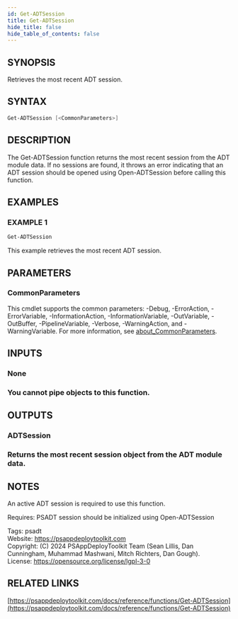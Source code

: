 ```yaml
---
id: Get-ADTSession
title: Get-ADTSession
hide_title: false
hide_table_of_contents: false
---
```


## SYNOPSIS

Retrieves the most recent ADT session.

## SYNTAX

```powershell
Get-ADTSession [<CommonParameters>]
```

## DESCRIPTION

The Get-ADTSession function returns the most recent session from the ADT module data.
If no sessions are found, it throws an error indicating that an ADT session should be opened using Open-ADTSession before calling this function.

## EXAMPLES

### EXAMPLE 1

```powershell
Get-ADTSession
```

This example retrieves the most recent ADT session.

## PARAMETERS

### CommonParameters

This cmdlet supports the common parameters: -Debug, -ErrorAction, -ErrorVariable, -InformationAction, -InformationVariable, -OutVariable, -OutBuffer, -PipelineVariable, -Verbose, -WarningAction, and -WarningVariable. For more information, see [about_CommonParameters](http://go.microsoft.com/fwlink/?LinkID=113216).

## INPUTS

### None

### You cannot pipe objects to this function.
## OUTPUTS

### ADTSession

### Returns the most recent session object from the ADT module data.
## NOTES
An active ADT session is required to use this function.

Requires: PSADT session should be initialized using Open-ADTSession

Tags: psadt<br />
Website: https://psappdeploytoolkit.com<br />
Copyright: (C) 2024 PSAppDeployToolkit Team (Sean Lillis, Dan Cunningham, Muhammad Mashwani, Mitch Richters, Dan Gough).<br />
License: https://opensource.org/license/lgpl-3-0

## RELATED LINKS

[https://psappdeploytoolkit.com/docs/reference/functions/Get-ADTSession](https://psappdeploytoolkit.com/docs/reference/functions/Get-ADTSession)
